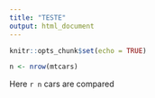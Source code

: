 ```yaml
---
title: "TESTE"
output: html_document
---
```


```r
knitr::opts_chunk$set(echo = TRUE)
```

```r
n <- nrow(mtcars)
```
Here `r n` cars are compared

